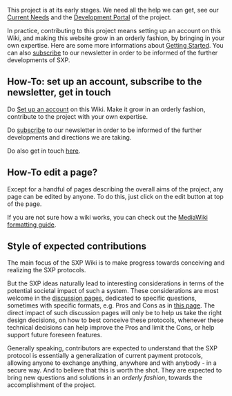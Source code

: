 This project is at its early stages. We need all the help we can get, see our [[Current Needs|Current Needs]] and the [[Development Portal|Development Portal]] of the project. 

In practice, contributing to this project means setting up an account on this Wiki, and making this website grow in an orderly fashion, by bringing in your own expertise. Here are some more informations about [[Getting Started]]. You can also [http://secure-exchange-protocols.org/newsletters/?p=subscribe subscribe] to our newsletter in order to be informed of the further developments of SXP. 

== How-To: set up an account, subscribe to the newsletter, get in touch ==

Do [[Special:UserLogin|Set up an account]] on this Wiki. Make it grow in an orderly fashion, contribute to the project with your own expertise.

Do [http://secure-exchange-protocols.org/newsletters/?p=subscribe subscribe] to our newsletter in order to be informed of the further developments and directions we are taking.

Do also get in touch [mailto:initiators*AT*secure-exchange-protocols*DOT*org here].

== How-To edit a page? ==

Except for a handful of pages describing the overall aims of the project, any page can be edited by anyone. To do this, just click on the edit button at top of the page. 

If you are not sure how a wiki works, you can check out the [[http://www.mediawiki.org/wiki/Help:Formatting| MediaWiki formatting guide]].

== Style of expected contributions ==

The main focus of the SXP Wiki is to make progress towards conceiving and realizing the SXP protocols.

But the SXP ideas naturally lead to interesting considerations in terms of the potential societal impact of such a system. These considerations are most welcome in the [[:Category:Discussion Pages|discussion pages]], dedicated to specific questions, sometimes with specific formats, e.g. Pros and Cons as in [[Exclusive Money Based Economy|this page]]. The direct impact of such discussion pages will only be to help us take the right design decisions, on how to best conceive these protocols, whenever these technical decisions can help improve the Pros and limit the Cons, or help support future foreseen features.

Generally speaking, contributors are expected to understand that the SXP protocol is essentially a generalization of current payment protocols, allowing anyone to exchange anything, anywhere and with anybody - in a secure way. And to believe that this is worth the shot. They are expected to bring new questions and solutions in an ''orderly fashion'', towards the accomplishment of the project.